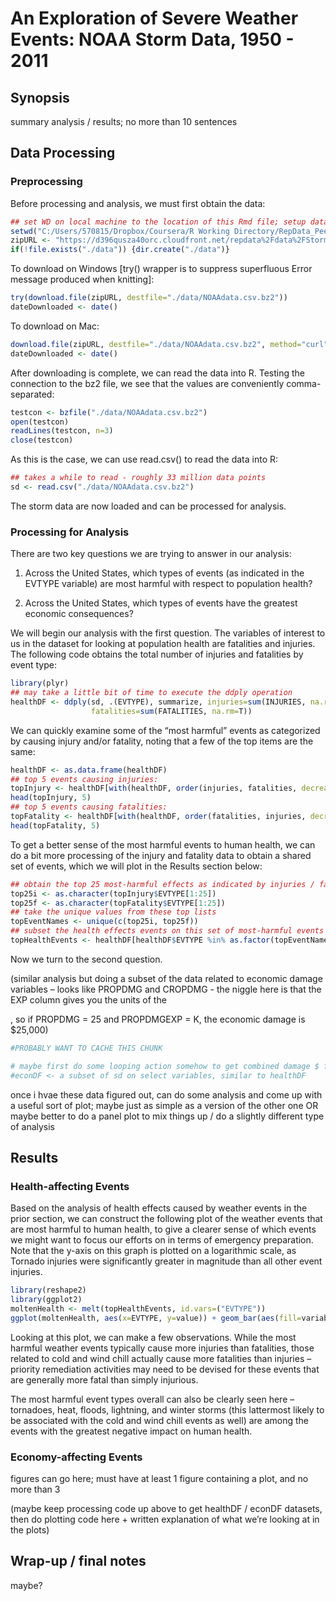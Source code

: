 An Exploration of Severe Weather Events: NOAA Storm Data, 1950 - 2011
=====================================================================

## Synopsis

summary analysis / results; no more than 10 sentences

## Data Processing

### Preprocessing

Before processing and analysis, we must first obtain the data:

```r
## set WD on local machine to the location of this Rmd file; setup data dir
setwd("C:/Users/570815/Dropbox/Coursera/R Working Directory/RepData_PeerAssessment2")
zipURL <- "https://d396qusza40orc.cloudfront.net/repdata%2Fdata%2FStormData.csv.bz2"
if(!file.exists("./data")) {dir.create("./data")}
```

To download on Windows [try() wrapper is to suppress superfluous Error message
produced when knitting]:

```r
try(download.file(zipURL, destfile="./data/NOAAdata.csv.bz2"))
dateDownloaded <- date()
```

To download on Mac:

```r
download.file(zipURL, destfile="./data/NOAAdata.csv.bz2", method="curl")
dateDownloaded <- date()
```

After downloading is complete, we can read the data into R. Testing the connection 
to the bz2 file, we see that the values are conveniently comma-separated:

```r
testcon <- bzfile("./data/NOAAdata.csv.bz2")
open(testcon)
readLines(testcon, n=3)
close(testcon)
```

As this is the case, we can use read.csv() to read the data into R:

```r
## takes a while to read - roughly 33 million data points
sd <- read.csv("./data/NOAAdata.csv.bz2")
```

The storm data are now loaded and can be processed for analysis.

### Processing for Analysis

There are two key questions we are trying to answer in our analysis:

1. Across the United States, which types of events (as indicated in the EVTYPE 
variable) are most harmful with respect to population health?

2. Across the United States, which types of events have the greatest economic 
consequences?

We will begin our analysis with the first question. The variables of interest to 
us in the dataset for looking at population health are fatalities and injuries. 
The following code obtains the total number of injuries and fatalities by event 
type:

```r
library(plyr)
## may take a little bit of time to execute the ddply operation
healthDF <- ddply(sd, .(EVTYPE), summarize, injuries=sum(INJURIES, na.rm=T), 
                  fatalities=sum(FATALITIES, na.rm=T))
```

We can quickly examine some of the "most harmful" events as categorized by 
causing injury and/or fatality, noting that a few of the top items are the same:

```r
healthDF <- as.data.frame(healthDF)
## top 5 events causing injuries:
topInjury <- healthDF[with(healthDF, order(injuries, fatalities, decreasing=TRUE)),]
head(topInjury, 5)
## top 5 events causing fatalities:
topFatality <- healthDF[with(healthDF, order(fatalities, injuries, decreasing=TRUE)),]
head(topFatality, 5)
```

To get a better sense of the most harmful events to human health, we can do a 
bit more processing of the injury and fatality data to obtain a shared set of 
events, which we will plot in the Results section below:

```r
## obtain the top 25 most-harmful effects as indicated by injuries / fatalities
top25i <- as.character(topInjury$EVTYPE[1:25])
top25f <- as.character(topFatality$EVTYPE[1:25])
## take the unique values from these top lists
topEventNames <- unique(c(top25i, top25f))
## subset the health effects events on this set of most-harmful events
topHealthEvents <- healthDF[healthDF$EVTYPE %in% as.factor(topEventNames),]
```

Now we turn to the second question.

(similar analysis but doing a subset of the data related to economic damage variables -- looks like PROPDMG and CROPDMG - the niggle here is that the <col>EXP column gives you the units of the <col>, so if PROPDMG = 25 and PROPDMGEXP = K, the economic damage is $25,000)

```r
#PROBABLY WANT TO CACHE THIS CHUNK

# maybe first do some looping action somehow to get combined damage $ figures ?
#econDF <- a subset of sd on select variables, similar to healthDF
```

once i hvae these data figured out, can do some analysis and come up with a useful sort of plot; maybe just as simple as a version of the other one OR maybe better to do a panel plot to mix things up / do a slightly different type of analysis


## Results

### Health-affecting Events

Based on the analysis of health effects caused by weather events in the prior section, 
we can construct the following plot of the weather events that are most harmful to human 
health, to give a clearer sense of which events we might want to focus our efforts on 
in terms of emergency preparation. Note that the y-axis on this graph is plotted on a 
logarithmic scale, as Tornado injuries were significantly greater in magnitude than all 
other event injuries.

```r
library(reshape2)
library(ggplot2)
moltenHealth <- melt(topHealthEvents, id.vars=("EVTYPE"))
ggplot(moltenHealth, aes(x=EVTYPE, y=value)) + geom_bar(aes(fill=variable), position="dodge") + scale_y_log10() + theme(axis.text.x = element_text(size=10, angle=90, hjust=1, vjust=0.25)) + labs(title="Top Health-affecting Weather Events", x="Event Type", y="Log number of injuries and fatalities") + scale_fill_discrete(name="Health Effect")
```

Looking at this plot, we can make a few observations. While the most harmful weather 
events typically cause more injuries than fatalities, those related to cold and wind chill 
actually cause more fatalities than injuries -- priority remediation activities may need 
to be devised for these events that are generally more fatal than simply injurious. 

The most harmful event types overall can also be clearly seen here -- tornadoes, heat, 
floods, lightning, and winter storms (this lattermost likely to be associated with the 
cold and wind chill events as well) are among the events with the greatest negative 
impact on human health.

### Economy-affecting Events


figures can go here; must have at least 1 figure containing a plot, and no more than 3

(maybe keep processing code up above to get healthDF / econDF datasets, then do plotting code here + written explanation of what we're looking at in the plots)

## Wrap-up / final notes

maybe?





